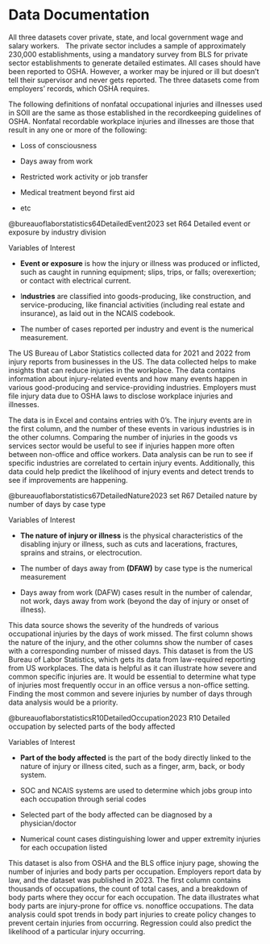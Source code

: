 # Data Documentation {.unnumbered}

All three datasets cover private, state, and local government wage and salary workers.   The private sector includes a sample of approximately 230,000 establishments, using a mandatory survey from BLS for private sector establishments to generate detailed estimates. All cases should have been reported to OSHA. However, a worker may be injured or ill but doesn’t tell their supervisor and never gets reported. The three datasets come from employers’ records, which OSHA requires.

The following definitions of nonfatal occupational injuries and illnesses used in SOII are the same as those established in the recordkeeping guidelines of OSHA. Nonfatal recordable workplace injuries and illnesses are those that result in any one or more of the following:

-   Loss of consciousness

-   Days away from work

-   Restricted work activity or job transfer

-   Medical treatment beyond first aid

-   etc

@bureauoflaborstatistics64DetailedEvent2023 set R64 Detailed event or exposure by industry division

Variables of Interest

-   **Event or exposure** is how the injury or illness was produced or inflicted, such as caught in running equipment; slips, trips, or falls; overexertion; or contact with electrical current.

-   I**ndustries** are classified into goods-producing, like construction, and service-producing, like financial activities (including real estate and insurance), as laid out in the NCAIS codebook.

-   The number of cases reported per industry and event is the numerical measurement.

The US Bureau of Labor Statistics collected data for 2021 and 2022 from injury reports from businesses in the US. The data collected helps to make insights that can reduce injuries in the workplace. The data contains information about injury-related events and how many events happen in various good-producing and service-providing industries. Employers must file injury data due to OSHA laws to disclose workplace injuries and illnesses.

The data is in Excel and contains entries with 0's. The injury events are in the first column, and the number of these events in various industries is in the other columns. Comparing the number of injuries in the goods vs services sector would be useful to see if injuries happen more often between non-office and office workers. Data analysis can be run to see if specific industries are correlated to certain injury events. Additionally, this data could help predict the likelihood of injury events and detect trends to see if improvements are happening.

@bureauoflaborstatistics67DetailedNature2023 set R67 Detailed nature by number of days by case type

Variables of Interest

-   **The nature of injury or illness** is the physical characteristics of the disabling injury or illness, such as cuts and lacerations, fractures, sprains and strains, or electrocution.

-   The number of days away from **(DFAW)** by case type is the numerical measurement

-   Days away from work (DAFW) cases result in the number of calendar, not work, days away from work (beyond the day of injury or onset of illness).

This data source shows the severity of the hundreds of various occupational injuries by the days of work missed. The first column shows the nature of the injury, and the other columns show the number of cases with a corresponding number of missed days. This dataset is from the US Bureau of Labor Statistics, which gets its data from law-required reporting from US workplaces. The data is helpful as it can illustrate how severe and common specific injuries are. It would be essential to determine what type of injuries most frequently occur in an office versus a non-office setting. Finding the most common and severe injuries by number of days through data analysis would be a priority.

@bureauoflaborstatisticsR10DetailedOccupation2023 R10 Detailed occupation by selected parts of the body affected

Variables of Interest

-   **Part of the body affected** is the part of the body directly linked to the nature of injury or illness cited, such as a finger, arm, back, or body system.

-   SOC and NCAIS systems are used to determine which jobs group into each occupation through serial codes

-   Selected part of the body affected can be diagnosed by a physician/doctor

-   Numerical count cases distinguishing lower and upper extremity injuries for each occupation listed

This dataset is also from OSHA and the BLS office injury page, showing the number of injuries and body parts per occupation. Employers report data by law, and the dataset was published in 2023. The first column contains thousands of occupations, the count of total cases, and a breakdown of body parts where they occur for each occupation. The data illustrates what body parts are injury-prone for office vs. nonoffice occupations. The data analysis could spot trends in body part injuries to create policy changes to prevent certain injuries from occurring. Regression could also predict the likelihood of a particular injury occurring.

\
\
